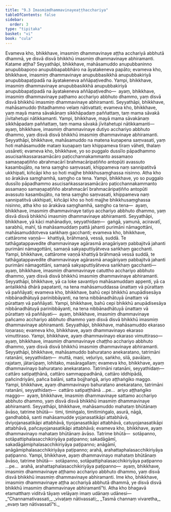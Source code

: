 ```yaml
---
title: "9.3 Imasmiṃdhammavinayeaṭṭhacchariya"
tableOfContents: false
sidebar:
  order: 3
type: "tipitaka"
basket: "vi"
book: "cula"
---
```



<DynamicBreadcrumb />

<Division number="385" book="cula" e="ch" v="4" p="421">

<Paragraph number="1868" book="cula">
Evameva kho, bhikkhave, imasmiṃ dhammavinaye aṭṭha acchariyā abbhutā dhammā, ye disvā disvā bhikkhū imasmiṃ dhammavinaye abhiramanti. Katame aṭṭha?
</Paragraph>

<Paragraph number="1869" book="cula">
Seyyathāpi, bhikkhave, mahāsamuddo anupubbaninno anupubbapoṇo anupubbapabbhāro na āyatakeneva papāto; evameva kho, bhikkhave, imasmiṃ dhammavinaye anupubbasikkhā anupubbakiriyā anupubbapaṭipadā na āyatakeneva aññāpaṭivedho. Yampi, bhikkhave, imasmiṃ dhammavinaye anupubbasikkhā anupubbakiriyā anupubbapaṭipadā na āyatakeneva aññāpaṭivedho—  ayaṃ, bhikkhave, imasmiṃ dhammavinaye paṭhamo acchariyo abbhuto dhammo, yaṃ disvā disvā bhikkhū imasmiṃ dhammavinaye abhiramanti.
</Paragraph>

<Paragraph number="1870" book="cula">
Seyyathāpi, bhikkhave, mahāsamuddo ṭhitadhammo velaṃ nātivattati; evameva kho, bhikkhave, yaṃ mayā mama sāvakānaṃ sikkhāpadaṃ paññattaṃ, taṃ mama sāvakā jīvitahetupi nātikkamanti. Yampi, bhikkhave, mayā mama sāvakānaṃ sikkhāpadaṃ paññattaṃ, taṃ mama sāvakā jīvitahetupi nātikkamanti—  ayaṃ, bhikkhave, imasmiṃ dhammavinaye dutiyo acchariyo abbhuto dhammo, yaṃ disvā disvā bhikkhū imasmiṃ dhammavinaye abhiramanti.
</Paragraph>

<Paragraph number="1871" book="cula">
Seyyathāpi, bhikkhave, mahāsamuddo na matena kuṇapena saṃvasati, yaṃ hoti mahāsamudde mataṃ kuṇapaṃ taṃ khippameva tīraṃ vāheti, thalaṃ ussāreti; evameva kho, bhikkhave, yo so puggalo dussīlo pāpadhammo asucisaṅkassarasamācāro paṭicchannakammanto assamaṇo samaṇapaṭiñño abrahmacārī brahmacāripaṭiñño antopūti avassuto kasambujāto, na tena saṃgho saṃvasati, khippameva naṃ sannipatitvā ukkhipati, kiñcāpi kho so hoti majjhe bhikkhusaṃghassa nisinno. Atha kho so ārakāva saṃghamhā, saṃgho ca tena. Yampi, bhikkhave, yo so puggalo dussīlo pāpadhammo asucisaṅkassarasamācāro paṭicchannakammanto assamaṇo samaṇapaṭiñño abrahmacārī brahmacāripaṭiñño antopūti avassuto kasambujāto, na tena saṃgho saṃvasati, khippameva naṃ sannipatitvā ukkhipati, kiñcāpi kho so hoti majjhe bhikkhusaṃghassa nisinno, atha kho so ārakāva saṃghamhā, saṃgho ca tena—  ayaṃ, bhikkhave, imasmiṃ dhammavinaye tatiyo acchariyo abbhuto dhammo, yaṃ disvā disvā bhikkhū imasmiṃ dhammavinaye abhiramanti.
</Paragraph>

<Paragraph number="1872" book="cula">
Seyyathāpi, bhikkhave, yā kāci mahānadiyo, seyyathidaṃ—  gaṅgā, yamunā, aciravatī, sarabhū, mahī, tā mahāsamuddaṃ pattā jahanti purimāni nāmagottāni, mahāsamuddotveva saṅkhaṃ gacchanti; evameva kho, bhikkhave, cattārome vaṇṇā—  khattiyā, brāhmaṇā, vessā, suddā. Te tathāgatappavedite dhammavinaye agārasmā anagāriyaṃ pabbajitvā jahanti purimāni nāmagottāni, samaṇā sakyaputtiyātveva saṅkhaṃ gacchanti. Yampi, bhikkhave, cattārome vaṇṇā khattiyā brāhmaṇā vessā suddā, te tathāgatappavedite dhammavinaye agārasmā anagāriyaṃ pabbajitvā jahanti purimāni nāmagottāni, samaṇā sakyaputtiyātveva saṅkhaṃ gacchanti—  ayaṃ, bhikkhave, imasmiṃ dhammavinaye catuttho acchariyo abbhuto dhammo, yaṃ disvā disvā bhikkhū imasmiṃ dhammavinaye abhiramanti.
</Paragraph>

<Paragraph number="1873" book="cula">
Seyyathāpi, bhikkhave, yā ca loke savantiyo mahāsamuddaṃ appenti, yā ca antalikkhā dhārā papatanti, na tena mahāsamuddassa ūnattaṃ vā pūrattaṃ vā paññāyati; evameva kho, bhikkhave, bahū cepi bhikkhū anupādisesāya nibbānadhātuyā parinibbāyanti, na tena nibbānadhātuyā ūnattaṃ vā pūrattaṃ vā paññāyati. Yampi, bhikkhave, bahū cepi bhikkhū anupādisesāya nibbānadhātuyā parinibbāyanti, na tena nibbānadhātuyā ūnattaṃ vā pūrattaṃ vā paññāyati—  ayaṃ, bhikkhave, imasmiṃ dhammavinaye pañcamo acchariyo abbhuto dhammo yaṃ disvā disvā bhikkhū imasmiṃ dhammavinaye abhiramanti.
</Paragraph>

<Paragraph number="1874" book="cula">
Seyyathāpi, bhikkhave, mahāsamuddo ekaraso loṇaraso; evameva kho, bhikkhave, ayaṃ dhammavinayo ekaraso vimuttiraso. Yampi, bhikkhave, ayaṃ dhammavinayo ekaraso vimuttiraso—  ayaṃ, bhikkhave, imasmiṃ dhammavinaye chaṭṭho acchariyo abbhuto dhammo, yaṃ disvā disvā bhikkhū imasmiṃ dhammavinaye abhiramanti.
</Paragraph>

<Paragraph number="1875" book="cula">
Seyyathāpi, bhikkhave, mahāsamuddo bahuratano anekaratano, tatrimāni ratanāni, seyyathidaṃ—  muttā, maṇi, veḷuriyo, saṅkho, silā, pavāḷaṃ, rajataṃ, jātarūpaṃ, lohitako, masāragallaṃ; evameva kho, bhikkhave, ayaṃ dhammavinayo bahuratano anekaratano. Tatrimāni ratanāni, seyyathidaṃ—  cattāro satipaṭṭhānā, cattāro sammappadhānā, cattāro iddhipādā, pañcindriyāni, pañca balāni, satta bojjhaṅgā, ariyo aṭṭhaṅgiko maggo. Yampi, bhikkhave, ayaṃ dhammavinayo bahuratano anekaratano, tatrimāni ratanāni, seyyathidaṃ—  cattāro satipaṭṭhānā …pe…  ariyo aṭṭhaṅgiko maggo—  ayaṃ, bhikkhave, imasmiṃ dhammavinaye sattamo acchariyo abbhuto dhammo, yaṃ disvā disvā bhikkhū imasmiṃ dhammavinaye abhiramanti.
</Paragraph>

<Paragraph number="1876" book="cula">
Seyyathāpi, bhikkhave, mahāsamuddo mahataṃ bhūtānaṃ āvāso, tatrime bhūtā—  timi, timiṅgalo, timitimiṅgalo, asurā, nāgā, gandhabbā, santi mahāsamudde yojanasatikāpi attabhāvā, dviyojanasatikāpi attabhāvā, tiyojanasatikāpi attabhāvā, catuyojanasatikāpi attabhāvā, pañcayojanasatikāpi attabhāvā; evameva kho, bhikkhave, ayaṃ dhammavinayo mahataṃ bhūtānaṃ āvāso. Tatrime bhūtā—  sotāpanno, sotāpattiphalasacchikiriyāya paṭipanno; sakadāgāmī, sakadāgāmiphalasacchikiriyāya paṭipanno; anāgāmī, anāgāmiphalasacchikiriyāya paṭipanno; arahā, arahattaphalasacchikiriyāya paṭipanno. Yampi, bhikkhave, ayaṃ dhammavinayo mahataṃ bhūtānaṃ āvāso, tatrime bhūtā—  sotāpanno, sotāpattiphalasacchikiriyāya paṭipanno …pe…  arahā, arahattaphalasacchikiriyāya paṭipanno—  ayaṃ, bhikkhave, imasmiṃ dhammavinaye aṭṭhamo acchariyo abbhuto dhammo, yaṃ disvā disvā bhikkhū imasmiṃ dhammavinaye abhiramanti. Ime kho, bhikkhave, imasmiṃ dhammavinaye aṭṭha acchariyā abbhutā dhammā, ye disvā disvā bhikkhū imasmiṃ dhammavinaye abhiramantī”ti.
</Paragraph>

<Paragraph number="1877" book="cula">
Atha kho bhagavā etamatthaṃ viditvā tāyaṃ velāyaṃ imaṃ udānaṃ udānesi—
</Paragraph>

<Paragraph number="1878" type="verses" book="cula">
_“Channamativassati,_  
_vivaṭaṃ nātivassati;_  
_Tasmā channaṃ vivaretha,_  
_evaṃ taṃ nātivassatī”ti._
</Paragraph>
</Division>
